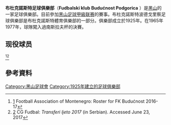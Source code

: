 {{noteta
|G1=uefa
|T=zh-hans:布杜克诺斯特足球俱乐部; zh-hk:布度洛斯足球會; zh-tw:布杜克諾斯特足球俱樂部;
|1=zh-hans:布杜克诺斯特足球俱乐部; zh-hk:布度洛斯足球會; zh-tw:布杜克諾斯特足球俱樂部;
|2=zh-hans:布杜克诺斯特; zh-hk:布度洛斯; zh-tw:布杜克諾斯特;
}}
{{Football club infobox
| clubname   = 布度洛斯
| image      =  
| fullname   = 布杜克諾斯特足球俱樂部<br /> Fudbalski klub Budućnost<br /> Podgorica
| nickname   = Ðetići
| founded    = 1925年
| ground     = Stadion Pod Goricom
| city       = [[波德戈里察|波德戈里察]]，[[黑山|黑山]]
| capacity   = 17,000人
| chairman   = Žarko Burić
| manager    = Dragan Kažić
| league     = [[黑山足球甲級聯賽|黑山足球甲級聯賽]]
| season     = 2021–22
| position   = 黑山甲，第 2 位
| pattern_la1=|pattern_b1=_whitestripes|pattern_ra1=
| leftarm1=094ca1|body1=094ca1|rightarm1=094ca1|shorts1=094ca1|socks1=094ca1
| pattern_la2=|pattern_b2=|pattern_ra2=
| leftarm2=?|body2=|rightarm2=|shorts2=|socks2=
}}

'''布杜克諾斯特足球俱樂部'''（''' Fudbalski klub Budućnost Podgorica ''' ）是[[黑山|黑山]]的一家足球俱樂部。目前參加[[黑山足球甲級联赛|黑山足球甲級联赛]]的賽事。布杜克諾斯特波德戈里察足球俱樂部是布杜克諾斯特體育俱樂部的一部分。俱樂部成立於1925年。在1965年1977年，球隊闖入過南斯拉夫杯的決賽。

== 现役球员 ==
{{updated|2017年6月23日}}<ref>[http://fscg.me/takmicenja/telekom-1-cfl/tabela/roster/384881-telekom-1-cfl-15-16/40063-buducnost/0] {{Wayback|url=http://fscg.me/takmicenja/telekom-1-cfl/tabela/roster/384881-telekom-1-cfl-15-16/40063-buducnost/0 |date=20160807112605 }} Football Association of Montenegro: Roster for FK Budućnost 2016-17</ref><ref>[http://cg-fudbal.com/transferi/] {{Wayback|url=http://cg-fudbal.com/transferi/ |date=20140612013402 }} CG Fudbal: ''Transferi ljeto 2017'' (in Serbian). Accessed June 23, 2017</ref>
{{Fs start}}
{{Fs player|no=1|nat=MNE|name=[[Miloš_Dragojević|Miloš Dragojević]]|pos=GK}}
{{Fs player|no=21|nat=MNE|name=Nikola Marčelja|pos=GK}}
{{Fs player|no=27|nat=MNE|name=Milisav Vuksanović|pos=GK}}
{{Fs player|no=33|nat=MNE|name=Milan Mijatović|pos=GK}}
{{nat fs break}}
{{Fs player|no=2|nat=MNE|name=Ilija Tučević|pos=DF}}
{{Fs player|no=3|nat=MNE|name=[[Risto_Radunović|Risto Radunović]]|pos=DF}}
{{Fs player|no=4|nat=MNE|name=Balša Banović|pos=DF}}
{{Fs player|no=5|nat=SEN|name=Dominique Correa|pos=DF}}
{{Fs player|no=6|nat=MNE|name=Luka Malešević|pos=DF}}
{{Fs player|no=14|nat=MNE|name=Marko Raičević|pos=DF}}
{{Fs player|no=15|nat=MNE|name=Blagoje Đurković|pos=DF}}
{{Fs player|no=16|nat=MNE|name=Filip Mitrović|pos=DF}}
{{Fs player|no=20|nat=MNE|name=Momčilo Raspopović|pos=DF}}
{{nat fs break}}
{{Fs mid}}
{{Fs player|no=30|nat=MNE|name=[[Ermin_Seratlić|Ermin Seratlić]]|pos=MF}}
{{Fs player|no=13|nat=MNE|name=Danilo Marković|pos=MF}}
{{Fs player|no=18|nat=SRB|name=[[Risto_Ristović|Risto Ristović]]|pos=MF}}
{{Fs player|no=19|nat=MNE|name=Miloš Raičković|pos=MF}}
{{Fs player|no=22|nat=MNE|name=Ivan Pejaković|pos=MF}}
{{Fs player|no=24|nat=MNE|name=Miloš Gazivoda|pos=MF}}
{{Fs player|no=11|nat=MNE|name=Driton Camaj|pos=MF}}
{{Fs player|no=28|nat=MNE|name=Deni Hočko|pos=MF}}
{{Fs player|no=8|nat=MNE|name=Luka Mirković|pos=MF}}
{{Fs player|no=10|nat=MNE|name=Velizar Janketić|pos=MF}}
{{nat fs break}}
{{Fs player|no=7|nat=MNE|name=Miljan Vlaisavljević|pos=FW}}
{{Fs player|no=9|nat=MNE|name=[[Darko_Nikač|Darko Nikač]]|pos=FW}}
{{Fs player|no=25|nat=MNE|name=Milivoje Raičević|pos=FW}}
{{Fs player|no=99|nat=MNE|name=[[拉多米爾·賈洛維奇|拉多米爾·賈洛維奇]]|pos=FW}}
{{Fs end}}
== 參考資料 ==
{{reflist}}
[[Category:黑山足球會|Category:黑山足球會]]
[[Category:1925年建立的足球俱樂部|Category:1925年建立的足球俱樂部]]